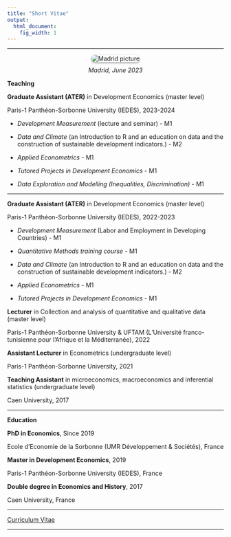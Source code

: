 ```yaml
---
title: "Short Vitae"
output:
  html_document:
    fig_width: 1
---
```



<link rel="shortcut icon" href="favicon.ico">

---

<style>
figure {
  text-align: center;
}

figcaption {
  margin-top: 10px;
}

</style>

<style>
  .rounded-image {
    border-radius: 10px; /* Ajoute des coins arrondis de 10 pixels */
    box-shadow: 0px 2px 4px rgba(0, 0, 0, 0.4); /* Ajoute une ombre de 2 pixels de hauteur et 4 pixels de flou */
  }
</style>

<p>
<div class="row">
<figure>
  <img alt="Madrid picture" src="images/IMG_20230620_191914.jpg" class="rounded-image"/>
  <figcaption> <i>Madrid, June 2023 </i> </figcaption>
</figure>
</div>
</p>

**Teaching**

**Graduate Assistant (ATER)** in Development Economics (master level)

Paris-1 Panthéon-Sorbonne University (IEDES), 2023-2024

- *Development Measurement* (lecture and seminar) - M1

- *Data and Climate* (an Introduction to R and an education on data and the construction of sustainable development indicators.) - M2

- *Applied Econometrics* - M1

- *Tutored Projects in Development Economics* - M1

- *Data Exploration and Modelling (Inequalities, Discrimination)* - M1


----

**Graduate Assistant (ATER)** in Development Economics (master level)

Paris-1 Panthéon-Sorbonne University (IEDES), 2022-2023

- *Development Measurement* (Labor and Employment in Developing Countries) - M1

- *Quantitative Methods training course* - M1

- *Data and Climate* (an Introduction to R and an education on data and the construction of sustainable development indicators.) - M2

- *Applied Econometrics* - M1

- *Tutored Projects in Development Economics* - M1


**Lecturer** in Collection and analysis of quantitative and qualitative data (master level)

Paris-1 Panthéon-Sorbonne University & UFTAM (L'Université franco-tunisienne pour l'Afrique et la Méditerranée), 2022


**Assistant Lecturer** in Econometrics (undergraduate level)

Paris-1 Panthéon-Sorbonne University, 2021


**Teaching Assistant** in microeconomics, macroeconomics and inferential statistics (undergraduate level)

Caen University, 2017






----

**Education**

**PhD in Economics**, Since 2019

Ecole d'Economie de la Sorbonne (UMR Développement & Sociétés), France


**Master in Development Economics**, 2019

Paris-1 Panthéon-Sorbonne University (IEDES), France


**Double degree in Economics and History**, 2017

Caen University, France

----

[Curriculum Vitae](https://jeanbaptisteguiffard.github.io/mywebsite/CV_Guiffard-2023.pdf)

----
